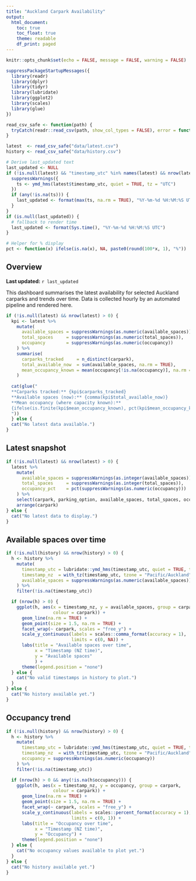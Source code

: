 ```yaml
---
title: "Auckland Carpark Availability"
output:
  html_document:
    toc: true
    toc_float: true
    theme: readable
    df_print: paged
---
```


```r
knitr::opts_chunk$set(echo = FALSE, message = FALSE, warning = FALSE)

suppressPackageStartupMessages({
  library(readr)
  library(dplyr)
  library(tidyr)
  library(lubridate)
  library(ggplot2)
  library(scales)
  library(glue)
})

read_csv_safe <- function(path) {
  tryCatch(readr::read_csv(path, show_col_types = FALSE), error = function(e) NULL)
}

latest  <- read_csv_safe("data/latest.csv")
history <- read_csv_safe("data/history.csv")

# Derive last_updated text
last_updated <- NULL
if (!is.null(latest) && "timestamp_utc" %in% names(latest) && nrow(latest) > 0) {
  suppressWarnings({
    ts <- ymd_hms(latest$timestamp_utc, quiet = TRUE, tz = "UTC")
  })
  if (any(!is.na(ts))) {
    last_updated <- format(max(ts, na.rm = TRUE), "%Y-%m-%d %H:%M:%S UTC")
  }
}
if (is.null(last_updated)) {
  # fallback to render time
  last_updated <- format(Sys.time(), "%Y-%m-%d %H:%M:%S UTC")
}

# Helper for % display
pct <- function(x) ifelse(is.na(x), NA, paste0(round(100*x, 1), "%"))

```

## Overview
**Last updated:** `r last_updated`

This dashboard summarises the latest availability for selected Auckland carparks and trends over time. Data is collected hourly by an automated pipeline and rendered here.

```r

if (!is.null(latest) && nrow(latest) > 0) {
  kpi <- latest %>%
    mutate(
      available_spaces = suppressWarnings(as.numeric(available_spaces)),
      total_spaces     = suppressWarnings(as.numeric(total_spaces)),
      occupancy        = suppressWarnings(as.numeric(occupancy))
    ) %>%
    summarise(
      carparks_tracked     = n_distinct(carpark),
      total_available_now  = sum(available_spaces, na.rm = TRUE),
      mean_occupancy_known = mean(occupancy[!is.na(occupancy)], na.rm = TRUE)
    )
  
  cat(glue("
  **Carparks tracked:** {kpi$carparks_tracked}  
  **Available spaces (now):** {comma(kpi$total_available_now)}  
  **Mean occupancy (where capacity known):**
  {ifelse(is.finite(kpi$mean_occupancy_known), pct(kpi$mean_occupancy_known), 'n/a')}
  "))
  } else {
  cat("No latest data available.")
}
```

## Latest snapshot
```r

if (!is.null(latest) && nrow(latest) > 0) {
  latest %>%
    mutate(
      available_spaces = suppressWarnings(as.integer(available_spaces)),
      total_spaces     = suppressWarnings(as.integer(total_spaces)),
      occupancy_pct    = pct(suppressWarnings(as.numeric(occupancy)))
    ) %>%
    select(carpark, parking_option, available_spaces, total_spaces, occupancy_pct) %>%
    arrange(carpark)
} else {
  cat("No latest data to display.")
}
```


## Available spaces over time

```r
if (!is.null(history) && nrow(history) > 0) {
  h <- history %>%
    mutate(
      timestamp_utc = lubridate::ymd_hms(timestamp_utc, quiet = TRUE, tz = "UTC"),
      timestamp_nz  = with_tz(timestamp_utc, tzone = "Pacific/Auckland"),
      available_spaces = suppressWarnings(as.numeric(available_spaces))
    ) %>%
    filter(!is.na(timestamp_utc))

  if (nrow(h) > 0) {
    ggplot(h, aes(x = timestamp_nz, y = available_spaces, group = carpark,
                  colour = carpark)) +
      geom_line(na.rm = TRUE) +
      geom_point(size = 1.5, na.rm = TRUE) +
      facet_wrap(~ carpark, scales = "free_y") +
      scale_y_continuous(labels = scales::comma_format(accuracy = 1), 
                         limits = c(0, NA)) +
      labs(title = "Available spaces over time",
           x = "Timestamp (NZ time)",
           y = "Available spaces"
           ) + 
      theme(legend.position = "none")
  } else {
    cat("No valid timestamps in history to plot.")
  }
} else {
  cat("No history available yet.")
}

```


## Occupancy trend

```r

if (!is.null(history) && nrow(history) > 0) {
  h <- history %>%
    mutate(
      timestamp_utc = lubridate::ymd_hms(timestamp_utc, quiet = TRUE, tz = "UTC"),
      timestamp_nz  = with_tz(timestamp_utc, tzone = "Pacific/Auckland"),
      occupancy = suppressWarnings(as.numeric(occupancy))
    ) %>%
    filter(!is.na(timestamp_utc))

  if (nrow(h) > 0 && any(!is.na(h$occupancy))) {
    ggplot(h, aes(x = timestamp_nz, y = occupancy, group = carpark, 
                  colour = carpark)) +
      geom_line(na.rm = TRUE) +
      geom_point(size = 1.5, na.rm = TRUE) +
      facet_wrap(~ carpark, scales = "free_y") +
      scale_y_continuous(labels = scales::percent_format(accuracy = 1),
                         limits = c(0, 1)) +
      labs(title = "Occupancy over time", 
           x = "Timestamp (NZ time)", 
           y = "Occupancy") +  
      theme(legend.position = "none")
  } else {
    cat("No occupancy values available to plot yet.")
  }
} else {
  cat("No history available yet.")
}
```